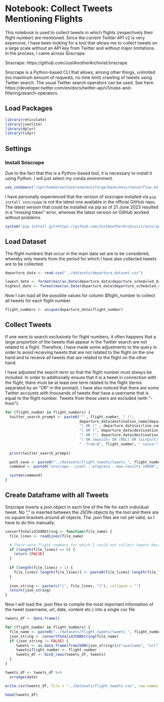 # Notebook: Collect Tweets Mentioning Flights

This notebook is used to collect tweets in which flights (respectively their flight number) are mentioned. Since the current Twitter API v2 is very expensive, I have been looking for a tool that allows me to collect tweets on a large scale without an API key from Twitter and without major limitations. In the process, I came across Snscrape.

Snscrape: https://github.com/JustAnotherArchivist/snscrape 

Snscrape is a Python-based CLI that allows, among other things, unlimited (no maximum amount of requests, no time limit) crawling of tweets using Twitter search. The usual Twitter search operators can be used. See here: https://developer.twitter.com/en/docs/twitter-api/v1/rules-and-filtering/search-operators.

## Load Packages

```r
library(reticulate)
library(jsonlite)
library(dplyr)
library(tidyr)
```

## Settings

### Install Snscrape

Due to the fact that this is a Python-based tool, it is necessary to install it using Python. I will just select my conda environment.

```r
use_condaenv("/opt/homebrew/Caskroom/miniforge/base/envs/tensorflow_m1")
```

I have personally experienced that the version of snscrape installed via `pip install snscrpape` is not the latest one available in the official GitHub repo. The latest version that could be installed via pip as of 21 June 2023 resulted in a "missing token" error, whereas the latest version on GitHub worked without problems.

```r
system("pip install git+https://github.com/JustAnotherArchivist/snscrape.git", intern=TRUE)
```

## Load Dataset

The flight numbers that occur in the main data set are to be considered, whereby only tweets from the period for which I have also collected tweets are to be collected.

```r
departure_data <- read.csv("../datasets/departure_dataset.csv")
```

```r
lowest_date <- format(min(as.Date(departure_data$departure_scheduled_datetime_local)), "%Y-%m-%d")
highest_date <- format(max(as.Date(departure_data$departure_scheduled_datetime_local)), "%Y-%m-%d")
```

Now I can load all the possible values for column $flight_number to collect all tweets for each flight number

```r
flight_numbers <- unique(departure_data$flight_number)
```

## Collect Tweets

If one were to search exclusively for flight numbers, it often happens that a large proportion of the tweets that appear in the Twitter search are not related to a flight.
Therefore, I have made some adjustments to the query in order to avoid receiving tweets that are not related to the flight on the one hand and to receive all tweets that are related to the flight on the other hand.

I have adjusted the search term so that the flight number must always be included. In order to additionally ensure that it is a tweet in connection with the flight, there must be at least one term related to the flight (terms separated by an "OR" in the prompt). I have also noticed that there are some Twitter accounts with thousands of tweets that have a username that is equal to the flight number. Tweets from these users are excluded (with "-from").

```r
for (flight_number in flight_numbers) {
  twitter_search_prompt <- paste0('"', flight_number, " (", 
                                  departure_data$destination_name[departure_data$flight_number == flight_number][1], 
                                  ") OR (" , departure_data$airline_name[departure_data$flight_number == flight_number][1], 
                                  ") OR (", departure_data$destination_country[departure_data$flight_number == flight_number][1],
                                  ") OR (", departure_data$destination_IATA[departure_data$flight_number == flight_number][1], 
                                  ") OR (munich) OR (MUC) OR (airport) OR (airline) OR (aircraft) OR (flight) OR (münchen) OR (flughafen) OR (flug) OR (depart) OR (departed) OR (departing) OR (departure) OR (abflug) OR (abheben) OR (abgehoben) OR (fliege) OR (fliegt) OR (jet) OR (flugzeug) OR (terminal) OR (gate) OR (flugzeit) OR (flight duration) OR (flying) OR (flying time) OR (passagier) OR (passenger) OR (delay) OR (verspätung)",
                                  " -from:@", flight_number, " since:", lowest_date,  '"')
  
  print(twitter_search_prompt)

  path_save <- paste0("../datasets/flight_tweets/tweets_", flight_number, ".json")
  command <- paste0("snscrape --jsonl --progress --max-results 10000"," twitter-search ", twitter_search_prompt, " > ", path_save)

  system(command)
}
```

## Create Dataframe with all Tweets

Snscrape inserts a json object in each line of the file for each individual tweet. No "," is inserted between the JSON-objects 
by the tool and there are no square brackets around all objects. The .json files are not yet valid, so I have to do this manually.

```r
convertToValidJSONString <- function(file_name) {
  file_lines <- readLines(file_name)

  # There were flight numbers for which I could not collect tweets because no tweets were posted about them. 
  if (length(file_lines) == 0) {
    return (FALSE)
  }
  
  if (length(file_lines) > 1) {
    file_lines[-length(file_lines)] <- paste0(file_lines[-length(file_lines)], ",")
  }
  
  json_string <- paste(c("[", file_lines, "]"), collapse = "")
  return(json_string)
}
```

Now I will load the .json files to compile the most important information of the tweet (username, url, date, content etc.) into a single csv file

```r
tweets_df <- data.frame()

for (flight_number in flight_numbers) {
  file_name <- paste0("../datasets/flight_tweets/tweets_", flight_number, ".json")
  json_string <- convertToValidJSONString(file_name)
  if (json_string != FALSE) {
     tweets <- as.data.frame(fromJSON(json_string)[c("username", "url", "date", "content", "replyCount", "retweetCount", "likeCount", "quoteCount", "lang", "bookmarkCount")])
     tweets$flight_number <- flight_number
     tweets_df <- bind_rows(tweets_df, tweets) 
  }
}

tweets_df <- tweets_df %>%
  arrange(date)

write.csv(tweets_df, file = "../datasets/flight_tweets.csv", row.names = FALSE)

head(tweets_df)
```
